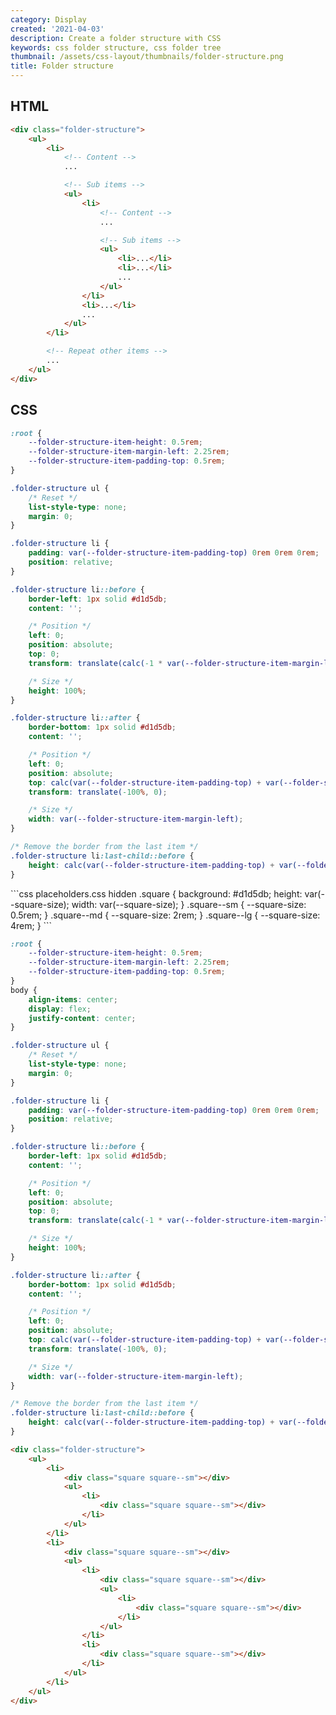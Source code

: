 ```yaml
---
category: Display
created: '2021-04-03'
description: Create a folder structure with CSS
keywords: css folder structure, css folder tree
thumbnail: /assets/css-layout/thumbnails/folder-structure.png
title: Folder structure
---
```


## HTML

```html index.html
<div class="folder-structure">
    <ul>
        <li>
            <!-- Content -->
            ...

            <!-- Sub items -->
            <ul>
                <li>
                    <!-- Content -->
                    ...

                    <!-- Sub items -->
                    <ul>
                        <li>...</li>
                        <li>...</li>
                        ...
                    </ul>
                </li>
                <li>...</li>
                ...
            </ul>
        </li>

        <!-- Repeat other items -->
        ...
    </ul>
</div>
```

## CSS

```css styles.css
:root {
    --folder-structure-item-height: 0.5rem;
    --folder-structure-item-margin-left: 2.25rem;
    --folder-structure-item-padding-top: 0.5rem;
}

.folder-structure ul {
    /* Reset */
    list-style-type: none;
    margin: 0;
}

.folder-structure li {
    padding: var(--folder-structure-item-padding-top) 0rem 0rem 0rem;
    position: relative;
}

.folder-structure li::before {
    border-left: 1px solid #d1d5db;
    content: '';

    /* Position */
    left: 0;
    position: absolute;
    top: 0;
    transform: translate(calc(-1 * var(--folder-structure-item-margin-left)), 0);

    /* Size */
    height: 100%;
}

.folder-structure li::after {
    border-bottom: 1px solid #d1d5db;
    content: '';

    /* Position */
    left: 0;
    position: absolute;
    top: calc(var(--folder-structure-item-padding-top) + var(--folder-structure-item-height) / 2);
    transform: translate(-100%, 0);

    /* Size */
    width: var(--folder-structure-item-margin-left);
}

/* Remove the border from the last item */
.folder-structure li:last-child::before {
    height: calc(var(--folder-structure-item-padding-top) + var(--folder-structure-item-height) / 2);
}
```

<Playground>
```css placeholders.css hidden
.square {
    background: #d1d5db;
    height: var(--square-size);
    width: var(--square-size);
}
.square--sm {
    --square-size: 0.5rem;
}
.square--md {
    --square-size: 2rem;
}
.square--lg {
    --square-size: 4rem;
}
```

```css styles.css hidden
:root {
    --folder-structure-item-height: 0.5rem;
    --folder-structure-item-margin-left: 2.25rem;
    --folder-structure-item-padding-top: 0.5rem;
}
body {
    align-items: center;
    display: flex;
    justify-content: center;
}

.folder-structure ul {
    /* Reset */
    list-style-type: none;
    margin: 0;
}

.folder-structure li {
    padding: var(--folder-structure-item-padding-top) 0rem 0rem 0rem;
    position: relative;
}

.folder-structure li::before {
    border-left: 1px solid #d1d5db;
    content: '';

    /* Position */
    left: 0;
    position: absolute;
    top: 0;
    transform: translate(calc(-1 * var(--folder-structure-item-margin-left)), 0);

    /* Size */
    height: 100%;
}

.folder-structure li::after {
    border-bottom: 1px solid #d1d5db;
    content: '';

    /* Position */
    left: 0;
    position: absolute;
    top: calc(var(--folder-structure-item-padding-top) + var(--folder-structure-item-height) / 2);
    transform: translate(-100%, 0);

    /* Size */
    width: var(--folder-structure-item-margin-left);
}

/* Remove the border from the last item */
.folder-structure li:last-child::before {
    height: calc(var(--folder-structure-item-padding-top) + var(--folder-structure-item-height) / 2);
}
```

```html index.html hidden
<div class="folder-structure">
    <ul>
        <li>
            <div class="square square--sm"></div>
            <ul>
                <li>
                    <div class="square square--sm"></div>
                </li>
            </ul>
        </li>
        <li>
            <div class="square square--sm"></div>
            <ul>
                <li>
                    <div class="square square--sm"></div>
                    <ul>
                        <li>
                            <div class="square square--sm"></div>
                        </li>
                    </ul>
                </li>
                <li>
                    <div class="square square--sm"></div>
                </li>
            </ul>
        </li>
    </ul>
</div>
```
</Playground>
